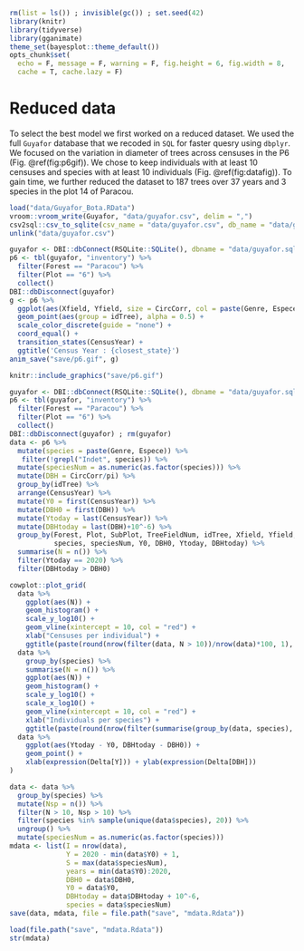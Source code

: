 ```r
rm(list = ls()) ; invisible(gc()) ; set.seed(42)
library(knitr)
library(tidyverse)
library(gganimate)
theme_set(bayesplot::theme_default())
opts_chunk$set(
  echo = F, message = F, warning = F, fig.height = 6, fig.width = 8,
  cache = T, cache.lazy = F)
```

# Reduced data

To select the best model we first worked on a reduced dataset.
We used the full `Guyafor` database that we recoded in `SQL` for faster quesry using `dbplyr`.
We focused on the variation in diameter of trees across censuses in the P6 (Fig. \@ref(fig:p6gif)).
We chose to keep individuals with at least 10 censuses and species with at least 10 individuals (Fig. \@ref(fig:datafig)).
To gain time, we further reduced the dataset to 187 trees over 37 years and 3 species in the plot 14 of Paracou.

```r
load("data/Guyafor_Bota.RData")
vroom::vroom_write(Guyafor, "data/guyafor.csv", delim = ",")
csv2sql::csv_to_sqlite(csv_name = "data/guyafor.csv", db_name = "data/guyafor.sql", table_name = "inventory")
unlink("data/guyafor.csv")
```

```r
guyafor <- DBI::dbConnect(RSQLite::SQLite(), dbname = "data/guyafor.sql")
p6 <- tbl(guyafor, "inventory") %>% 
  filter(Forest == "Paracou") %>% 
  filter(Plot == "6") %>% 
  collect()
DBI::dbDisconnect(guyafor)
g <- p6 %>% 
  ggplot(aes(Xfield, Yfield, size = CircCorr, col = paste(Genre, Espece))) +
  geom_point(aes(group = idTree), alpha = 0.5) +
  scale_color_discrete(guide = "none") +
  coord_equal() + 
  transition_states(CensusYear) + 
  ggtitle('Census Year : {closest_state}')
anim_save("save/p6.gif", g)
```

```r
knitr::include_graphics("save/p6.gif")
```

```r
guyafor <- DBI::dbConnect(RSQLite::SQLite(), dbname = "data/guyafor.sql")
p6 <- tbl(guyafor, "inventory") %>% 
  filter(Forest == "Paracou") %>% 
  filter(Plot == "6") %>% 
  collect()
DBI::dbDisconnect(guyafor) ; rm(guyafor)
data <- p6 %>% 
  mutate(species = paste(Genre, Espece)) %>% 
   filter(!grepl("Indet", species)) %>% 
  mutate(speciesNum = as.numeric(as.factor(species))) %>% 
  mutate(DBH = CircCorr/pi) %>% 
  group_by(idTree) %>% 
  arrange(CensusYear) %>% 
  mutate(Y0 = first(CensusYear)) %>% 
  mutate(DBH0 = first(DBH)) %>% 
  mutate(Ytoday = last(CensusYear)) %>% 
  mutate(DBHtoday = last(DBH)+10^-6) %>% 
  group_by(Forest, Plot, SubPlot, TreeFieldNum, idTree, Xfield, Yfield, Xutm, Yutm, Family, Genus, Species,
           species, speciesNum, Y0, DBH0, Ytoday, DBHtoday) %>% 
  summarise(N = n()) %>% 
  filter(Ytoday == 2020) %>% 
  filter(DBHtoday > DBH0)
```

```r
cowplot::plot_grid(
  data %>% 
    ggplot(aes(N)) +
    geom_histogram() +
    scale_y_log10() +
    geom_vline(xintercept = 10, col = "red") +
    xlab("Censuses per individual") +
    ggtitle(paste(round(nrow(filter(data, N > 10))/nrow(data)*100, 1), "% > 10")),
  data %>% 
    group_by(species) %>% 
    summarise(N = n()) %>% 
    ggplot(aes(N)) +
    geom_histogram() +
    scale_y_log10() +
    scale_x_log10() +
    geom_vline(xintercept = 10, col = "red") +
    xlab("Individuals per species") +
    ggtitle(paste(round(nrow(filter(summarise(group_by(data, species), N = n()), N > 10))/nrow(summarise(group_by(data, species), N = n()))*100, 1), "% > 10")),
  data %>% 
    ggplot(aes(Ytoday - Y0, DBHtoday - DBH0)) +
    geom_point() +
    xlab(expression(Delta[Y])) + ylab(expression(Delta[DBH]))
)
```

```r
data <- data %>% 
  group_by(species) %>% 
  mutate(Nsp = n()) %>% 
  filter(N > 10, Nsp > 10) %>% 
  filter(species %in% sample(unique(data$species), 20)) %>% 
  ungroup() %>% 
  mutate(speciesNum = as.numeric(as.factor(species)))
mdata <- list(I = nrow(data),
              Y = 2020 - min(data$Y0) + 1,
              S = max(data$speciesNum),
              years = min(data$Y0):2020,
              DBH0 = data$DBH0,
              Y0 = data$Y0,
              DBHtoday = data$DBHtoday + 10^-6,
              species = data$speciesNum)
save(data, mdata, file = file.path("save", "mdata.Rdata")) 
```

```r
load(file.path("save", "mdata.Rdata")) 
str(mdata)
```

